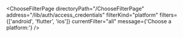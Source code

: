 

<ChooseFilterPage
  directoryPath="/ChooseFilterPage"
  address="/lib/auth/access_credentials"
  filterKind="platform"
  filters={['android', 'flutter', 'ios']}
  currentFilter="all"
  message={'Choose a platform:'}
/>
